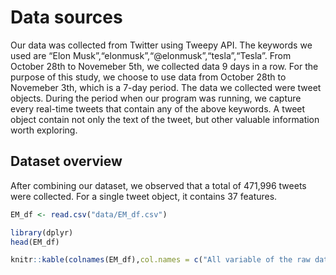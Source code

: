 # Data sources

Our data was collected from Twitter using Tweepy API. The keywords we used are "Elon Musk","elonmusk","@elonmusk","tesla","Tesla". From October 28th to Novemeber 5th, we collected data 9 days in a row. For the purpose of this study, we choose to use data from October 28th to Novemeber 3th, which is a 7-day period. The data we collected were tweet objects. During the period when our program was running, we capture every real-time tweets that contain any of the above keywords. A tweet object contain not only the text of the tweet, but other valuable information worth exploring. 

## Dataset overview

After combining our dataset, we observed that a total of 471,996 tweets were collected. For a single tweet object, it contains 37 features.

```r
EM_df <- read.csv("data/EM_df.csv")
```

```r
library(dplyr)
head(EM_df)
```

```r
knitr::kable(colnames(EM_df),col.names = c("All variable of the raw data"))
```



